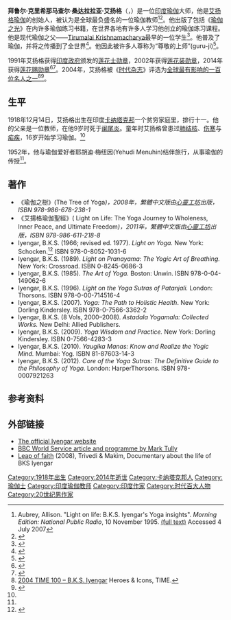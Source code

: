 {{Infobox person
| name        = B.K.S. Iyengar
| image       = BKS Iyengar.jpg
| caption     = 2004年86岁生日的艾扬格
| birth_date  = {{birth date|1918|12|14|df=yes}}
| birth_place = [[File:Flag_of_Mysore.svg|24px]] [[迈索尔王国|迈索尔王国]][[貝魯爾|貝魯爾]]（今印度 [[卡纳塔克邦|卡纳塔克邦]]）
| death_date  = {{Death date and age|2014|08|20|1918|12|14|df=yes}}
| death_place = {{flag|印度}}[[浦那|浦那]]
| death_cause = 肾功能衰竭<ref>{{cite web |url=http://news.163.com/14/0822/01/A47FN2ER00014AED.html |language= |title=印度现代瑜伽创始人因肾衰竭离世(图) |publisher=北京晨报 |date=2014-08-22 |accessdate= |archive-url=https://web.archive.org/web/20140825042625/http://news.163.com/14/0822/01/A47FN2ER00014AED.html |archive-date=2014-08-25 |dead-url=yes }}</ref>
| occupation  = 瑜伽教师，作家
| known_for   = [[Iyengar_Yoga|Iyengar Yoga]]
| spouse      = Ramamani
| children    = [[Geeta_Iyengar|Geeta]]<br />Prashant<br />Sunita
}}
'''拜鲁尔·克里希那马查尔·桑达拉拉亚·艾扬格'''（{{lang-en|'''Bellur Krishnamachar Sundararaja Iyengar'''，简称 '''B. K. S. Iyengar'''}}，{{bd|1918年|12月14日|2014年|8月20日}}）是一位[[印度|印度]][[瑜伽|瑜伽]]大师，他是[[艾扬格瑜伽|艾扬格瑜伽]]的创始人，被认为是全球最负盛名的一位瑜伽教师<ref name="igengar">Aubrey, Allison. "Light on life: B.K.S. Iyengar's Yoga insights". ''Morning Edition: National Public Radio'', 10 November 1995. [http://www.npr.org/templates/story/story.php?storyId=4979052 (full text)] {{Wayback|url=http://www.npr.org/templates/story/story.php?storyId=4979052 |date=20140823024038 }} Accessed 4 July 2007</ref><ref name=gather>{{cite news | last =Stukin | first =Stacie | title =Yogis gather around the guru | newspaper =Los Angeles Times | date =2005-10-10 | url =http://articles.latimes.com/2005/oct/10/health/he-iyengar10 | accessdate =2013-01-09 | archive-date =2012-04-11 | archive-url =https://web.archive.org/web/20120411205338/http://articles.latimes.com/2005/oct/10/health/he-iyengar10 | dead-url =no }}</ref>。他出版了包括《[[瑜伽之光|瑜伽之光]]》在内许多瑜伽练习书籍，在世界各地有许多人学习他创立的瑜伽练习课程。他是现代瑜伽之父——[[Tirumalai_Krishnamacharya|Tirumalai Krishnamacharya]]最早的一位学生<ref>{{cite book |last= Iyengar|first= B.K.S. |authorlink= B.K.S. Iyengar |title= Astadala Yogamala |year= 2000 |publisher= Allied Publishers |location= New Delhi, India |isbn= 978-8177640465
|page= 53}}</ref>。他普及了瑜伽，并将之传播到了全世界<ref>{{cite book |last= Sjoman |first= N.E. |title= The Yoga Tradition of the Mysore Palace | edition = 2nd | year= 1999|publisher= Abhinav Publications |location= New Delhi, India|isbn= 81-7017-389-2 |page= 41}}</ref>。他因此被许多人尊称为“尊敬的上师”(guru-ji)<ref name=c22iyengar-obit>{{cite news|title=瑜珈大师艾扬格去世，曾将瑜珈引入西方|url=http://cn.nytimes.com/obits/20140822/c22iyengar-obit/|accessdate=2015-05-14|publisher=纽约时报中文网|date=2014年8月22日|archive-date=2015-05-18|archive-url=https://web.archive.org/web/20150518105414/http://cn.nytimes.com/obits/20140822/c22iyengar-obit/|dead-url=no}}</ref>。

1991年艾扬格获得[[印度政府|印度政府]]颁发的[[莲花士勋章|莲花士勋章]]，2002年获得[[莲花装勋章|莲花装勋章]]，2014年获得[[莲花赐勋章|莲花赐勋章]]<ref>{{Cite web |url=http://www.hindustantimes.com/india-news/padma-vibhushan-for-yoga-guru-iyengar-padma-bhushan-for-paes-gopichand-vidya-balan/article1-1176739.aspx |title=存档副本 |accessdate=2014-08-22 |archive-date=2014-08-25 |archive-url=https://web.archive.org/web/20140825074257/http://www.hindustantimes.com/india-news/padma-vibhushan-for-yoga-guru-iyengar-padma-bhushan-for-paes-gopichand-vidya-balan/article1-1176739.aspx |dead-url=no }}</ref><ref>{{cite web|title=Padma Awards Announced|publisher=Press Information Bureau, Ministry of Home Affairs|url=http://pib.nic.in/newsite/erelease.aspx?relid=102735|date=2014-01-25|accessdate=2014-01-26|archive-date=2014-01-28|archive-url=https://web.archive.org/web/20140128220003/http://pib.nic.in/newsite/erelease.aspx?relid=102735|dead-url=no}}</ref>。2004年，艾扬格被《[[时代杂志|时代杂志]]》评选为[[时代百大人物|全球最有影响的一百位名人之一]]<ref>[http://www.time.com/time/subscriber/2004/time100/heroes/100iyengar.html 2004 TIME 100 – B.K.S. Iyengar] {{Wayback|url=http://www.time.com/time/subscriber/2004/time100/heroes/100iyengar.html |date=20101228174009 }} Heroes & Icons, TIME.</ref><ref name="BKS">{{cite web |author=By B.K.S. Iyengar |url=http://www.yogajournal.com/views/1843_1.cfm |title=Yoga News & Trends – Light on Iyengar |publisher=Yoga Journal |accessdate=2012-11-15 |deadurl=yes |archiveurl=https://web.archive.org/web/20070831043522/http://www.yogajournal.com/views/1843_1.cfm |archivedate=2007-08-31 }}</ref>。

==生平==
1918年12月14日，艾扬格出生在印度[[卡纳塔克邦|卡纳塔克邦]]一个贫穷家庭里，排行十一。他的父亲是一位教师，在他9岁时死于[[阑尾炎|阑尾炎]]。童年时艾扬格曾患过[[肺结核|肺结核]]、[[伤寒|伤寒]]与[[疟疾|疟疾]]，16岁开始学习瑜伽。<ref name=c22iyengar-obit />

1952年，他与瑜伽爱好者耶胡迪·梅纽因(Yehudi Menuhin)结伴旅行，从事瑜伽的传授<ref name=c22iyengar-obit />。

== 著作 ==

* 《瑜伽之樹》(The Tree of Yoga'')，2008年，繁體中文版由[[心靈工坊|心靈工坊]]出版，ISBN 978-986-678-238-1{{quote|}}''
*《艾揚格瑜伽聖經》( Light on Life: The Yoga Journey to Wholeness, Inner Peace, and Ultimate Freedom'')，2011年，繁體中文版由[[心靈工坊|心靈工坊]]出版，ISBN 978-986-611-218-8{{quote|}}''
*Iyengar, B.K.S. (1966; revised ed. 1977). ''Light on Yoga.'' New York: Schocken.<ref>{{Cite web|title=Yogis gather around the guru|url=https://www.latimes.com/archives/la-xpm-2005-oct-10-he-iyengar10-story.html|accessdate=|author=Stacie Stukin|date=2005-10-10|format=|publisher=|language=en|quote=In 1966, Iyengar published a landmark book explaining 216 yoga postures called "Light on Yoga," which has sold nearly 3 million copies and has been translated into 17 languages.|archive-date=2019-07-11|archive-url=https://web.archive.org/web/20190711031010/https://www.latimes.com/archives/la-xpm-2005-oct-10-he-iyengar10-story.html|dead-url=no}}</ref>  ISBN 978-0-8052-1031-6
* Iyengar, B.K.S. (1989). ''Light on Pranayama: The Yogic Art of Breathing.'' New York: Crossroad. ISBN 0-8245-0686-3
* Iyengar, B.K.S. (1985). ''The Art of Yoga.'' Boston: Unwin. ISBN 978-0-04-149062-6
* Iyengar, B.K.S. (1996). ''Light on the Yoga Sutras of Patanjali.'' London: Thorsons. ISBN 978-0-00-714516-4
* Iyengar, B.K.S. (2007). ''Yoga: The Path to Holistic Health''. New York: Dorling Kindersley. ISBN 978-0-7566-3362-2
* Iyengar, B.K.S. (8 Vols, 2000–2008). ''Astadala Yogamala: Collected Works.'' New Delhi: Allied Publishers.
* Iyengar, B.K.S. (2009). ''Yoga Wisdom and Practice.'' New York: Dorling Kindersley. ISBN 0-7566-4283-3
* Iyengar, B.K.S. (2010). ''Yaugika Manas:  Know and Realize the Yogic Mind.'' Mumbai: Yog.  ISBN 81-87603-14-3
* Iyengar, B.K.S. (2012). ''Core of the Yoga Sutras: The Definitive Guide to the Philosophy of Yoga.'' London: HarperThorsons.  ISBN 978-0007921263

==参考资料==
{{reflist|2}}

==外部链接==
{{commons category|B. K. S. Iyengar}}
*[https://web.archive.org/web/20110223003439/http://bksiyengar.com/ The official Iyengar website] 
*[http://www.bbc.co.uk/worldservice/people/highlights/010116_iyengar.shtml BBC World Service article and programme by Mark Tully]{{Wayback|url=http://www.bbc.co.uk/worldservice/people/highlights/010116_iyengar.shtml |date=20150920150909 }}
*[http://docsonline.tv/?search=Leap%20of%20faith&type=title&docinfo=406 Leap of faith]{{Wayback|url=http://docsonline.tv/?search=Leap%20of%20faith&type=title&docinfo=406 |date=20181212015743 }} (2008), Trivedi & Makim, Documentary about the life of BKS Iyengar

{{Authority control}}

{{DEFAULTSORT:Iyengar, B.K.S.}}
[[Category:1918年出生|Category:1918年出生]]
[[Category:2014年逝世|Category:2014年逝世]]
[[Category:卡纳塔克邦人|Category:卡纳塔克邦人]]
[[Category:瑜伽士|Category:瑜伽士]]
[[Category:印度瑜伽教师|Category:印度瑜伽教师]]
[[Category:印度作家|Category:印度作家]]
[[Category:时代百大人物|Category:时代百大人物]]
[[Category:20世纪男作家|Category:20世纪男作家]]